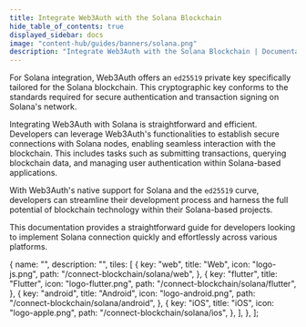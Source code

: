 ```yaml
---
title: Integrate Web3Auth with the Solana Blockchain
hide_table_of_contents: true
displayed_sidebar: docs
image: "content-hub/guides/banners/solana.png"
description: "Integrate Web3Auth with the Solana Blockchain | Documentation - Web3Auth"
---
```



For Solana integration, Web3Auth offers an `ed25519` private key specifically tailored for the Solana blockchain. This cryptographic key conforms to
the standards required for secure authentication and transaction signing on Solana's network.

Integrating Web3Auth with Solana is straightforward and efficient. Developers can leverage Web3Auth's functionalities to establish secure connections
with Solana nodes, enabling seamless interaction with the blockchain. This includes tasks such as submitting transactions, querying blockchain data,
and managing user authentication within Solana-based applications.

With Web3Auth's native support for Solana and the `ed25519` curve, developers can streamline their development process and harness the full potential
of blockchain technology within their Solana-based projects.

This documentation provides a straightforward guide for developers looking to implement Solana connection quickly and effortlessly across various
platforms.

  {
    name: "",
    description: "",
    tiles: [
      {
        key: "web",
        title: "Web",
        icon: "logo-js.png",
        path: "/connect-blockchain/solana/web",
      },
      {
        key: "flutter",
        title: "Flutter",
        icon: "logo-flutter.png",
        path: "/connect-blockchain/solana/flutter",
      },
      {
        key: "android",
        title: "Android",
        icon: "logo-android.png",
        path: "/connect-blockchain/solana/android",
      },
      {
        key: "iOS",
        title: "iOS",
        icon: "logo-apple.png",
        path: "/connect-blockchain/solana/ios",
      },
    ],
  },
];

<Tiles tileGroups={Solana} />
